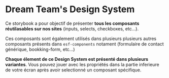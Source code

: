 
<Meta title="DesignSystem/Introduction" />

<style>{``}</style>

# Dream Team's Design System

Ce storybook a pour objectif de présenter **tous les composants réutilasables sur nos sites** (inputs, selects, checkboxes, etc...).

Ces composants sont également utilisés dans plusieurs plusieurs autres composants présents dans `esf-components` notament (formulaire de contact générique, bookking-form, etc...)

**Chaque élement de ce Design System est présenté dans plusieurs variantes**. Vous pouvez jouer avec les propriétés dans la partie inferieure de votre écran après avoir selectionné un composant spécifique.
